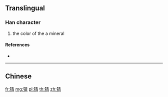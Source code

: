 {{character info/new}}
{{also|錆}}
==Translingual==

===Han character===
{{Han char|rn=167|rad=钅|as=08|sn=13|four=|canj=CQMB,OPQMB,XCQMB}}

# the color of the a mineral

====References====
* {{Han ref|kx=1328.061|hdz=64214.041|uh=9516|ud=38166}}

----

==Chinese==
{{zh-see|錆}}

[[fr:锖]]
[[mg:锖]]
[[pl:锖]]
[[th:锖]]
[[zh:锖]]